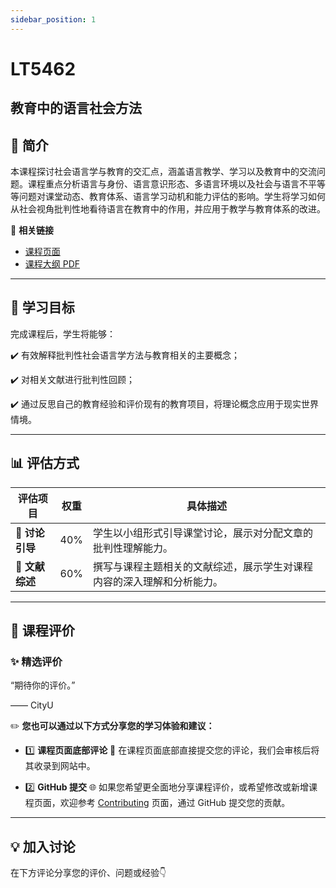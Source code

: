 ```yaml
---
sidebar_position: 1
---
```


# LT5462
## 教育中的语言社会方法

## **📘 简介**
本课程探讨社会语言学与教育的交汇点，涵盖语言教学、学习以及教育中的交流问题。课程重点分析语言与身份、语言意识形态、多语言环境以及社会与语言不平等等问题对课堂动态、教育体系、语言学习动机和能力评估的影响。学生将学习如何从社会视角批判性地看待语言在教育中的作用，并应用于教学与教育体系的改进。

🔗 **相关链接**
- [课程页面](https://www.cityu.edu.hk/catalogue/pg/202526/course/LT5462.htm)
- [课程大纲 PDF](https://www.cityu.edu.hk/catalogue/pg/202526/course/LT5462.pdf)

---

## **🎯 学习目标**

完成课程后，学生将能够：

✔️ 有效解释批判性社会语言学方法与教育相关的主要概念；

✔️ 对相关文献进行批判性回顾；

✔️ 通过反思自己的教育经验和评价现有的教育项目，将理论概念应用于现实世界情境。

---

## **📊 评估方式**

| **评估项目**              | **权重** | **具体描述**                                                                                     |
|--------------------------|---------|-----------------------------------------------------------------------------------------------|
| **📖 讨论引导**            | 40%     | 学生以小组形式引导课堂讨论，展示对分配文章的批判性理解能力。                                              |
| **📄 文献综述**            | 60%     | 撰写与课程主题相关的文献综述，展示学生对课程内容的深入理解和分析能力。                                           |

---

## **💬 课程评价**

### ✨ **精选评价**
<div className={commentStyles.commentBox}>
    <p className={commentStyles.commentText}>
        “期待你的评价。”
    </p>
    <p className={commentStyles.commentAuthor}>—— CityU</p>
</div>

✏️ **您也可以通过以下方式分享您的学习体验和建议：**

- 1️⃣ **课程页面底部评论**
💬 在课程页面底部直接提交您的评论，我们会审核后将其收录到网站中。

- 2️⃣ **GitHub 提交**
🌐 如果您希望更全面地分享课程评价，或希望修改或新增课程页面，欢迎参考 [Contributing](/contributing) 页面，通过 GitHub 提交您的贡献。

---

## **💡 加入讨论**

在下方评论分享您的评价、问题或经验👇
<Utterances />
